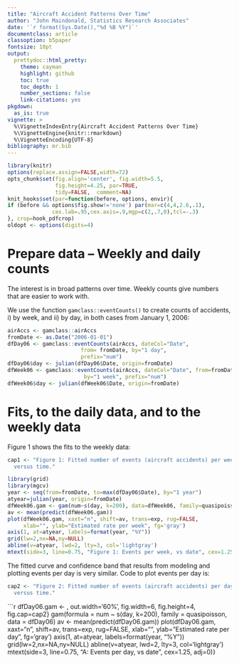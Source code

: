 ```yaml
---
title: "Aircraft Accident Patterns Over Time"
author: "John Maindonald, Statistics Research Associates"
date: '`r format(Sys.Date(),"%d %B %Y")`'
documentclass: article
classoption: b5paper
fontsize: 10pt
output: 
  prettydoc::html_pretty:
    theme: cayman
    highlight: github
    toc: true
    toc_depth: 1
    number_sections: false
    link-citations: yes
pkgdown:
  as_is: true
vignette: >
  %\VignetteIndexEntry{Aircraft Accident Patterns Over Time}
  %\VignetteEngine{knitr::rmarkdown}
  %\VignetteEncoding{UTF-8}
bibliography: mr.bib
---
```


<style type="text/css">
div#TOC li {
    list-style:none;
    background-image:none;
    background-repeat:none;
    background-position:0; 
}
</style>

```r
library(knitr)
options(replace.assign=FALSE,width=72)
opts_chunk$set(fig.align='center', fig.width=5.5,
               fig.height=4.25, par=TRUE,
               tidy=FALSE,  comment=NA)
knit_hooks$set(par=function(before, options, envir){
if (before && options$fig.show!='none') par(mar=c(4,4,2.6,.1),
              cex.lab=.95,cex.axis=.9,mgp=c(2,.7,0),tcl=-.3)
}, crop=hook_pdfcrop)
oldopt <- options(digits=4)
```


# Prepare data -- Weekly and daily counts

The interest is in broad patterns over time.  Weekly counts
give numbers that are easier to work with.

We use the function `gamclass::eventCounts()` to create counts 
of accidents, i) by week, and ii) by day, in both cases from 
January 1, 2006:

```r
airAccs <- gamclass::airAccs
fromDate <- as.Date("2006-01-01")
dfDay06 <- gamclass::eventCounts(airAccs, dateCol="Date",
                       from= fromDate, by="1 day",
                       prefix="num")
dfDay06$day <- julian(dfDay06$Date, origin=fromDate)
dfWeek06 <- gamclass::eventCounts(airAccs, dateCol="Date", from=fromDate,
                        by="1 week", prefix="num")
dfWeek06$day <- julian(dfWeek06$Date, origin=fromDate)
```

# Fits, to the daily data, and to the weekly data

Figure 1 shows the fits to the weekly data:

```r
cap1 <- "Figure 1: Fitted number of events (aircraft accidents) per week
  versus time."
```

```r
library(grid)
library(mgcv)
year <- seq(from=fromDate, to=max(dfDay06$Date), by="1 year")
atyear=julian(year, origin=fromDate)
dfWeek06.gam <- gam(num~s(day, k=200), data=dfWeek06, family=quasipoisson)
av <- mean(predict(dfWeek06.gam))
plot(dfWeek06.gam, xaxt="n", shift=av, trans=exp, rug=FALSE,
     xlab="", ylab="Estimated rate per week", fg='gray')
axis(1, at=atyear, labels=format(year, "%Y"))
grid(lw=2,nx=NA,ny=NULL)
abline(v=atyear, lwd=2, lty=3, col='lightgray')
mtext(side=3, line=0.75, "Figure 1: Events per week, vs date", cex=1.25, adj=0)
```

The fitted curve and confidence band that results from modeling and 
plotting events per day is very similar.  Code to plot events per day is:
```r
cap2 <- "Figure 2: Fitted number of events (aircraft accidents) per day
  versus time."
```

```r
dfDay06.gam <- , out.width='60%', fig.width=6, fig.height=4, fig.cap=cap2}
  gam(formula = num ~ s(day, k=200), family = quasipoisson,
      data = dfDay06)
av <- mean(predict(dfDay06.gam))
plot(dfDay06.gam, xaxt="n", shift=av, trans=exp, rug=FALSE,
     xlab="", ylab="Estimated rate per day", fg='gray')
axis(1, at=atyear, labels=format(year, "%Y"))
grid(lw=2,nx=NA,ny=NULL)
abline(v=atyear, lwd=2, lty=3, col='lightgray')
mtext(side=3, line=0.75, "A: Events per day, vs date", cex=1.25, adj=0)}
